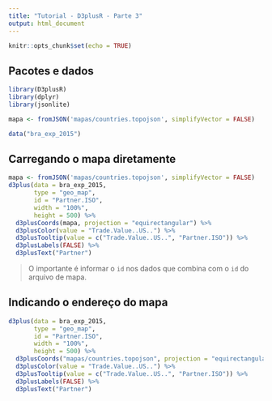 ```yaml
---
title: "Tutorial - D3plusR - Parte 3"
output: html_document
---
```


```r
knitr::opts_chunk$set(echo = TRUE)
```

## Pacotes e dados
```r
library(D3plusR)
library(dplyr)
library(jsonlite)

mapa <- fromJSON('mapas/countries.topojson', simplifyVector = FALSE)

data("bra_exp_2015")
```



## Carregando o mapa diretamente

```r
mapa <- fromJSON('mapas/countries.topojson', simplifyVector = FALSE)
d3plus(data = bra_exp_2015,
       type = "geo_map",
       id = "Partner.ISO",
       width = "100%",
       height = 500) %>% 
  d3plusCoords(mapa, projection = "equirectangular") %>% 
  d3plusColor(value = "Trade.Value..US..") %>% 
  d3plusTooltip(value = c("Trade.Value..US..", "Partner.ISO")) %>% 
  d3plusLabels(FALSE) %>% 
  d3plusText("Partner")
```

> O importante é informar o `id` nos dados que combina com o `id` do arquivo de mapa.

## Indicando o endereço do mapa

```r
d3plus(data = bra_exp_2015,
       type = "geo_map",
       id = "Partner.ISO",
       width = "100%",
       height = 500) %>% 
  d3plusCoords("mapas/countries.topojson", projection = "equirectangular") %>% 
  d3plusColor(value = "Trade.Value..US..") %>% 
  d3plusTooltip(value = c("Trade.Value..US..", "Partner.ISO")) %>% 
  d3plusLabels(FALSE) %>% 
  d3plusText("Partner")
```


